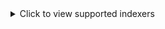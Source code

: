 <details>
  <summary>Click to view supported indexers</summary>

- AcidLounge
- Aither
- AlphaRatio
- AnimeBytes
- Anthelion
- BeyondHD
- Bit-HDTV
- BitSexy
- BroadcasTheNet
- BTFiles
- Cathode-Ray Tube
- DanishBytes
- DigitalCore
- DocsPedia.world
- Empornium
- Enthralled
- FileList
- Funfile
- Fuzer
- GazelleGames
- HD-Space
- HD-Torrents
- HDBits
- Hebits
- Huno
- ImmortalSeed
- IPTorrents
- LST
- Milkie
- MoreThanTV
- MyAnonamouse
- nCore
- Nebulance
- Norbits
- Orpheus
- PassThePopcorn
- Piratethenet
- PixelHD
- PolishSource
- PolishTracker
- PornBay
- PreToMe
- PussyTorrents
- Redacted
- RetroFlix
- RevolutionTT
- Romanian Metal Torrents
- SceneHD
- SkipTheCommericals
- SkipTheTrailers
- SpeedApp
- SubsPlease
- SuperBits
- TorrentBytes
- TorrentDay
- TorrentLeech
- TorrentNetwork
- TorrentSeeds
- TorrentSyndikat
- TranceTraffic
- UHDBits
- xSpeeds

along with the **Generic RSS** and **Generic Torznab** integration.

</details>
